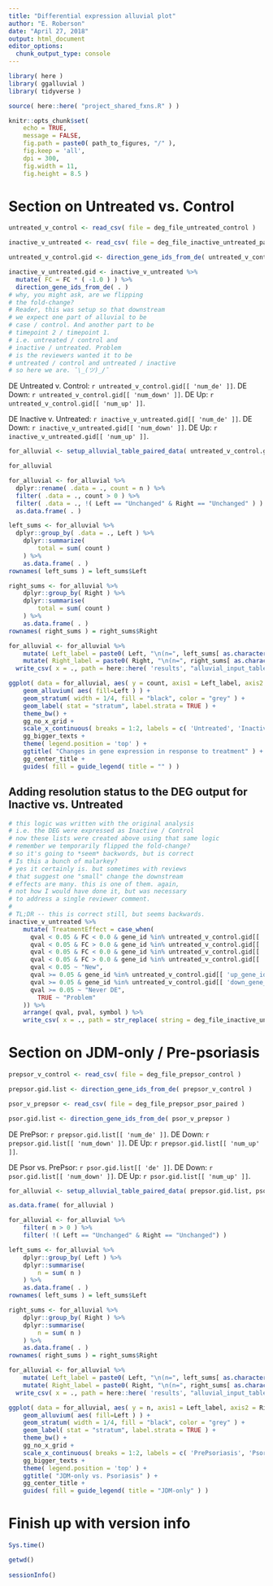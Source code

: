 ```yaml
---
title: "Differential expression alluvial plot"
author: "E. Roberson"
date: "April 27, 2018"
output: html_document
editor_options: 
  chunk_output_type: console
---
```


```r
library( here )
library( ggalluvial )
library( tidyverse )
```

```r
source( here::here( "project_shared_fxns.R" ) )
```

```r
knitr::opts_chunk$set(
	echo = TRUE,
	message = FALSE,
	fig.path = paste0( path_to_figures, "/" ),
	fig.keep = 'all',
	dpi = 300,
	fig.width = 11,
	fig.height = 8.5 )
```

# Section on Untreated vs. Control

```r
untreated_v_control <- read_csv( file = deg_file_untreated_control )

inactive_v_untreated <- read_csv( file = deg_file_inactive_untreated_paired )

untreated_v_control.gid <- direction_gene_ids_from_de( untreated_v_control )

inactive_v_untreated.gid <- inactive_v_untreated %>%
  mutate( FC = FC * ( -1.0 ) ) %>%
  direction_gene_ids_from_de( . )
# why, you might ask, are we flipping
# the fold-change?
# Reader, this was setup so that downstream
# we expect one part of alluvial to be
# case / control. And another part to be
# timepoint 2 / timepoint 1.
# i.e. untreated / control and
# inactive / untreated. Problem
# is the reviewers wanted it to be
# untreated / control and untreated / inactive
# so here we are. ¯\_(ツ)_/¯
```

DE Untreated v. Control: `r untreated_v_control.gid[[ 'num_de' ]]`.
DE Down: `r untreated_v_control.gid[[ 'num_down' ]]`.
DE Up: `r untreated_v_control.gid[[ 'num_up' ]]`.

DE Inactive v. Untreated: `r inactive_v_untreated.gid[[ 'num_de' ]]`.
DE Down: `r inactive_v_untreated.gid[[ 'num_down' ]]`.
DE Up: `r inactive_v_untreated.gid[[ 'num_up' ]]`.

```r
for_alluvial <- setup_alluvial_table_paired_data( untreated_v_control.gid, inactive_v_untreated.gid )

for_alluvial

for_alluvial <- for_alluvial %>%
  dplyr::rename( .data = ., count = n ) %>%
  filter( .data = ., count > 0 ) %>%
  filter( .data = ., !( Left == "Unchanged" & Right == "Unchanged" ) ) %>%
  as.data.frame( . )

left_sums <- for_alluvial %>%
  dplyr::group_by( .data = ., Left ) %>%
	dplyr::summarize(
		total = sum( count )
	) %>%
	as.data.frame( . )
rownames( left_sums ) = left_sums$Left

right_sums <- for_alluvial %>%
	dplyr::group_by( Right ) %>%
	dplyr::summarise(
		total = sum( count )
	) %>%
	as.data.frame( . )
rownames( right_sums ) = right_sums$Right

for_alluvial <- for_alluvial %>%
	mutate( Left_label = paste0( Left, "\n(n=", left_sums[ as.character( Left ), "total" ], ")" ) ) %>%
	mutate( Right_label = paste0( Right, "\n(n=", right_sums[ as.character( Right ), "total" ], ")" ) ) %>%
  write_csv( x = ., path = here::here( 'results', "alluvial_input_table_untreated.csv" ) )
```

```r
ggplot( data = for_alluvial, aes( y = count, axis1 = Left_label, axis2 = Right_label ) ) +
  	geom_alluvium( aes( fill=Left ) ) +
  	geom_stratum( width = 1/4, fill = "black", color = "grey" ) +
  	geom_label( stat = "stratum", label.strata = TRUE ) +
  	theme_bw() +
  	gg_no_x_grid +
  	scale_x_continuous( breaks = 1:2, labels = c( 'Untreated', 'Inactive' ) ) +
  	gg_bigger_texts +
  	theme( legend.position = 'top' ) +
  	ggtitle( "Changes in gene expression in response to treatment" ) +
  	gg_center_title + 
    guides( fill = guide_legend( title = "" ) )
```

## Adding resolution status to the DEG output for Inactive vs. Untreated

```r
# this logic was written with the original analysis
# i.e. the DEG were expressed as Inactive / Control
# now these lists were created above using that same logic
# remember we temporarily flipped the fold-change?
# so it's going to *seem* backwords, but is correct
# Is this a bunch of malarkey?
# yes it certainly is. but sometimes with reviews
# that suggest one "small" change the downstream 
# effects are many. this is one of them. again,
# not how I would have done it, but was necessary
# to address a single reviewer comment.
#
# TL;DR -- this is correct still, but seems backwards.
inactive_v_untreated %>%
	mutate( TreatmentEffect = case_when(
	  qval < 0.05 & FC < 0.0 & gene_id %in% untreated_v_control.gid[[ 'down_gene_ids' ]] ~ "Improved",
	  qval < 0.05 & FC > 0.0 & gene_id %in% untreated_v_control.gid[[ 'up_gene_ids' ]] ~ "Improved",
	  qval < 0.05 & FC < 0.0 & gene_id %in% untreated_v_control.gid[[ 'up_gene_ids' ]] ~ "Worsened",
	  qval < 0.05 & FC > 0.0 & gene_id %in% untreated_v_control.gid[[ 'down_gene_ids' ]] ~ "Worsened",
	  qval < 0.05 ~ "New",
	  qval >= 0.05 & gene_id %in% untreated_v_control.gid[[ 'up_gene_ids' ]] ~ "Unresolved",
	  qval >= 0.05 & gene_id %in% untreated_v_control.gid[[ 'down_gene_ids' ]] ~ "Unresolved",
	  qval >= 0.05 ~ "Never DE",
		TRUE ~ "Problem"
	)) %>%
	arrange( qval, pval, symbol ) %>%
	write_csv( x = ., path = str_replace( string = deg_file_inactive_untreated_paired, pattern = "_paired", replacement = "_paired_with_treateffect" ) )
```

# Section on JDM-only / Pre-psoriasis

```r
prepsor_v_control <- read_csv( file = deg_file_prepsor_control )

prepsor.gid.list <- direction_gene_ids_from_de( prepsor_v_control )

psor_v_prepsor <- read_csv( file = deg_file_prepsor_psor_paired )

psor.gid.list <- direction_gene_ids_from_de( psor_v_prepsor )
```

DE PrePsor: `r prepsor.gid.list[[ 'num_de' ]]`.
DE Down: `r prepsor.gid.list[[ 'num_down' ]]`.
DE Up: `r prepsor.gid.list[[ 'num_up' ]]`.

DE Psor vs. PrePsor: `r psor.gid.list[[ 'de' ]]`. 
DE Down: `r psor.gid.list[[ 'num_down' ]]`. 
DE Up: `r psor.gid.list[[ 'num_up' ]]`.

```r
for_alluvial <- setup_alluvial_table_paired_data( prepsor.gid.list, psor.gid.list )

as.data.frame( for_alluvial )

for_alluvial <- for_alluvial %>%
	filter( n > 0 ) %>%
	filter( !( Left == "Unchanged" & Right == "Unchanged") )

left_sums <- for_alluvial %>%
	dplyr::group_by( Left ) %>%
	dplyr::summarise(
		n = sum( n )
	) %>%
	as.data.frame( . )
rownames( left_sums ) = left_sums$Left

right_sums <- for_alluvial %>%
	dplyr::group_by( Right ) %>%
	dplyr::summarise(
		n = sum( n )
	) %>%
	as.data.frame( . )
rownames( right_sums ) = right_sums$Right

for_alluvial <- for_alluvial %>%
	mutate( Left_label = paste0( Left, "\n(n=", left_sums[ as.character( Left ), "n" ], ")" ) ) %>%
	mutate( Right_label = paste0( Right, "\n(n=", right_sums[ as.character( Right ), "n" ], ")" ) ) %>%
  write_csv( x = ., path = here::here( 'results', "alluvial_input_table_psoriasis.csv" ) )
```

```r
ggplot( data = for_alluvial, aes( y = n, axis1 = Left_label, axis2 = Right_label ) ) +
	geom_alluvium( aes( fill=Left ) ) +
	geom_stratum( width = 1/4, fill = "black", color = "grey" ) +
	geom_label( stat = "stratum", label.strata = TRUE ) +
	theme_bw() +
	gg_no_x_grid +
	scale_x_continuous( breaks = 1:2, labels = c( 'PrePsoriasis', 'Psoriasis' ) ) +
	gg_bigger_texts +
	theme( legend.position = 'top' ) +
	ggtitle( "JDM-only vs. Psoriasis" ) +
	gg_center_title + 
    guides( fill = guide_legend( title = "JDM-only" ) )
```

# Finish up with version info

```r
Sys.time()

getwd()
  
sessionInfo()
```
